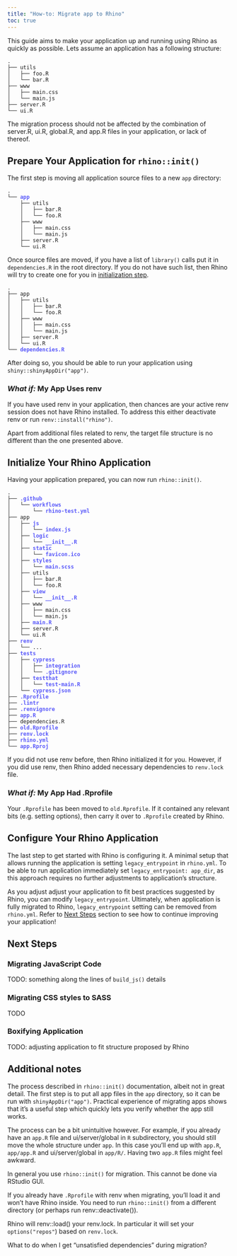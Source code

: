 ```yaml
---
title: "How-to: Migrate app to Rhino"
toc: true
---
```


<style>
.tree-change {
  color: #5a5afa;
  font-weight: bold;
}
</style>


This guide aims to make your application up and running using Rhino as quickly as possible. Lets
assume an application has a following structure:

```
.
├── utils
│   ├── foo.R
│   └── bar.R
├── www
│   ├── main.css
│   └── main.js
├── server.R
└── ui.R
```

The migration process should not be affected by the combination of server.R,
ui.R, global.R, and app.R files in your application, or lack of thereof.


## Prepare Your Application for `rhino::init()`
The first step is moving all application source files to a new `app` directory:
<pre><code>.
└── <span class="tree-change">app</span>
    ├── utils
    │   ├── bar.R
    │   └── foo.R
    ├── www
    │   ├── main.css
    │   └── main.js
    ├── server.R
    └── ui.R
</code></pre>

Once source files are moved, if you have a list of `library()` calls put it in `dependencies.R` in
the root directory. If you do not have such list, then Rhino will try to create one for you in
[initialization step](#initialize-your-rhino-application).
<pre><code>.
├── app
│   ├── utils
│   │   ├── bar.R
│   │   └── foo.R
│   ├── www
│   │   ├── main.css
│   │   └── main.js
│   ├── server.R
│   └── ui.R
└── <span class="tree-change">dependencies.R</span>
</code></pre>

After doing so, you should be able to run your application using `shiny::shinyAppDir("app")`.

### _What if:_ My App Uses renv
If you have used renv in your application, then chances are your active renv session does not have
Rhino installed. To address this either deactivate renv or run `renv::install("rhino")`.

Apart from additional files related to renv, the target file structure is no different than the one
presented above.


## Initialize Your Rhino Application
Having your application prepared, you can now run `rhino::init()`.
<pre><code>.
├── <span class="tree-change">.github</span>
│   └── <span class="tree-change">workflows</span>
│       └── <span class="tree-change">rhino-test.yml</span>
├── app
│   ├── <span class="tree-change">js</span>
│   │   └── <span class="tree-change">index.js</span>
│   ├── <span class="tree-change">logic</span>
│   │   └── <span class="tree-change">__init__.R</span>
│   ├── <span class="tree-change">static</span>
│   │   └── <span class="tree-change">favicon.ico</span>
│   ├── <span class="tree-change">styles</span>
│   │   └── <span class="tree-change">main.scss</span>
│   ├── utils
│   │   ├── bar.R
│   │   └── foo.R
│   ├── <span class="tree-change">view</span>
│   │   └── <span class="tree-change">__init__.R</span>
│   ├── www
│   │   ├── main.css
│   │   └── main.js
│   ├── <span class="tree-change">main.R</span>
│   ├── server.R
│   └── ui.R
├── <span class="tree-change">renv</span>
│   └── ...
├── <span class="tree-change">tests</span>
│   ├── <span class="tree-change">cypress</span>
│   │   ├── <span class="tree-change">integration</span>
│   │   └── <span class="tree-change">.gitignore</span>
│   ├── <span class="tree-change">testthat</span>
│   │   └── <span class="tree-change">test-main.R</span>
│   └── <span class="tree-change">cypress.json</span>
├── <span class="tree-change">.Rprofile</span>
├── <span class="tree-change">.lintr</span>
├── <span class="tree-change">.renvignore</span>
├── <span class="tree-change">app.R</span>
├── dependencies.R
├── <span class="tree-change">old.Rprofile</span>
├── <span class="tree-change">renv.lock</span>
├── <span class="tree-change">rhino.yml</span>
└── <span class="tree-change">app.Rproj</span>
</code></pre>

If you did not use renv before, then Rhino initialized it for you. However, if
you did use renv, then Rhino added necessary dependencies to `renv.lock` file.

### _What if:_ My App Had .Rprofile
Your `.Rprofile` has been moved to `old.Rprofile`. If it contained any relevant
bits (e.g. setting options), then carry it over to `.Rprofile` created by
Rhino.


## Configure Your Rhino Application
The last step to get started with Rhino is configuring it. A minimal setup that
allows running the application is setting `legacy_entrypoint` in `rhino.yml`.
To be able to run application immediately set `legacy_entrypoint: app_dir`, as
this approach requires no further adjustments to application's structure.

As you adjust adjust your application to fit best practices suggested by Rhino,
you can modify `legacy_entrypoint`. Ultimately, when application is fully
migrated to Rhino, `legacy_entrypoint` setting can be removed from `rhino.yml`.
Refer to [Next Steps](#next-steps) section to see how to continue improving
your application!


## Next Steps
### Migrating JavaScript Code
TODO: something along the lines of `build_js()` details

### Migrating CSS styles to SASS
TODO

### Boxifying Application
TODO: adjusting application to fit structure proposed by Rhino

## Additional notes

The process described in `rhino::init()` documentation, albeit not in great detail.
The first step is to put all app files in the `app` directory,
so it can be run with `shinyAppDir("app")`.
Practical experience of migrating apps shows that it's a useful step
which quickly lets you verify whether the app still works.

The process can be a bit unintuitive however.
For example, if you already have an `app.R` file and ui/server/global in `R` subdirectory,
you should still move the whole structure under `app`.
In this case you'll end up with `app.R`, `app/app.R` and ui/server/global in `app/R/`.
Having two `app.R` files might feel awkward.

In general you use `rhino::init()` for migration.
This cannot be done via RStudio GUI.

If you already have `.Rprofile` with renv when migrating,
you'll load it and won't have Rhino inside.
You need to run `rhino::init()` from a different directory (or perhaps run renv::deactivate()).

Rhino will renv::load() your renv.lock.
In particular it will set your `options("repos"`) based on `renv.lock`.

What to do when I get "unsatisfied dependencies" during migration?
